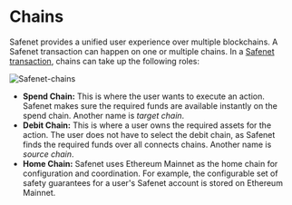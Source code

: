 # Chains

Safenet provides a unified user experience over multiple blockchains. 
A Safenet transaction can happen on one or multiple chains.
In a [Safenet transaction](./safenet-transaction.mdx), chains can take up the following roles:

![Safenet-chains](../../assets/safenet-chains.png)


- **Spend Chain:** This is where the user wants to execute an action.
Safenet makes sure the required funds are available instantly on the spend chain.
Another name is *target chain*.
- **Debit Chain:** This is where a user owns the required assets for the action.
The user does not have to select the debit chain, as Safenet finds the required funds over all connects chains.
Another name is *source chain*.
- **Home Chain:** Safenet uses Ethereum Mainnet as the home chain for configuration and coordination.
For example, the configurable set of safety guarantees for a user's Safenet account is stored on Ethereum Mainnet.